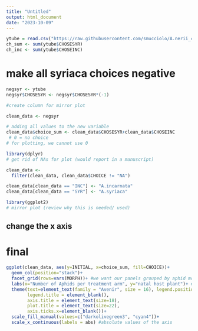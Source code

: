 ```yaml
---
title: "Untitled"
output: html_document
date: "2023-10-09"
---
```

```r
ytube = read.csv("https://raw.githubusercontent.com/smucciolo/A.nerii_choice_2022/main/ytubesFINAL.csv")
ch_sum <- sum(ytube$CHOSESYR)
ch_inc <- sum(ytube$CHOSEINC)
```


# make all syriaca choices negative
```r
negsyr <- ytube
negsyr$CHOSESYR <- negsyr$CHOSESYR*(-1)

#create column for mirror plot
```

```r
clean_data <- negsyr
```

```r
# adding all values to the new variable
clean_data$choice_sum <- clean_data$CHOSESYR+clean_data$CHOSEINC
 # 0 = no choice 
# for plotting, we cannot use 0 
```

```r
library(dplyr)
# get rid of NAs for plot (would report in a manuscript)
```

```r
clean_data <- 
  filter(clean_data, clean_data$CHOICE != "NA")
```

```r
clean_data[clean_data == "INC"] <- "A.incarnata"
clean_data[clean_data == "SYR"] <- "A.syriaca"

library(ggplot2)
# mirror plot (review why this is needed/ used)
```

## change the x axis 

# final
```r
ggplot(clean_data, aes(y=INITIAL, x=choice_sum, fill=CHOICE))+
  geom_col(position="stack")+
  facet_grid(rows=vars(MORPH))+ #we want our panels grouped by aphid morph
  labs(x="Number of Aphids per treatment arm", y="natal host plant")+ #labels
  theme(text=element_text(family = "Avenir", size = 16), legend.position = "top",
        legend.title = element_blank(), 
        axis.title = element_text(size=18),
        plot.title = element_text(size=22), 
        axis.ticks.x=element_blank())+
  scale_fill_manual(values=c("darkolivegreen3", "cyan4"))+
  scale_x_continuous(labels = abs) #absolute values of the axis 
```